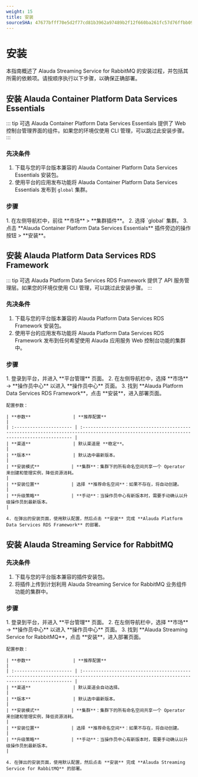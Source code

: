 ```yaml
---
weight: 15
title: 安装
sourceSHA: 47677bfff70e5d2f77cd81b3962a97489b2f12f660ba261fc57d76ffbb09346b
---
```


# 安装

本指南概述了 Alauda Streaming Service for RabbitMQ 的安装过程，并包括其所需的依赖项。请按顺序执行以下步骤，以确保正确部署。

## 安装 Alauda Container Platform Data Services Essentials

::: tip 可选
Alauda Container Platform Data Services Essentials 提供了 Web 控制台管理界面的组件。如果您的环境仅使用 CLI 管理，可以跳过此安装步骤。
:::

### 先决条件

1. 下载与您的平台版本兼容的 Alauda Container Platform Data Services Essentials 安装包。
2. 使用平台的应用发布功能将 Alauda Container Platform Data Services Essentials 发布到 `global` 集群。

### 步骤

<Tabs>
  <Tab label="Web 控制台">
    1. 在左侧导航栏中，前往 **市场** > **集群插件**。
    2. 选择 `global` 集群。
    3. 点击 **Alauda Container Platform Data Services Essentials** 插件旁边的操作按钮 > **安装**。
  </Tab>
</Tabs>

## 安装 Alauda Platform Data Services RDS Framework

::: tip 可选
Alauda Platform Data Services RDS Framework 提供了 API 服务管理层。如果您的环境仅使用 CLI 管理，可以跳过此安装步骤。
:::

### 先决条件

1. 下载与您的平台版本兼容的 Alauda Platform Data Services RDS Framework 安装包。
2. 使用平台的应用发布功能将 Alauda Platform Data Services RDS Framework 发布到任何希望使用 Alauda 应用服务 Web 控制台功能的集群中。

### 步骤

<Tabs>
  <Tab label="Web 控制台">
    1. 登录到平台，并进入 **平台管理** 页面。
    2. 在左侧导航栏中，选择 **市场** -> **操作员中心** 以进入 **操作员中心** 页面。
    3. 找到 **Alauda Platform Data Services RDS Framework**，点击 **安装**，进入部署页面。

    配置参数：

    | **参数**                | **推荐配置**                                                                                                                               |
    | :---------------------- | :---------------------------------------------------------------------------------------------------------------------------------------- |
    | **渠道**                | 默认渠道是 **稳定**。                                                                                                                      |
    | **版本**                | 默认选中最新版本。                                                                                                                        |
    | **安装模式**            | **集群**：集群下的所有命名空间共享一个 Operator 来创建和管理实例，降低资源消耗。                                                              |
    | **安装位置**            | 选择 **推荐命名空间**：如果不存在，将自动创建。                                                                                            |
    | **升级策略**            | **手动**：当操作员中心有新版本时，需要手动确认以升级操作员到最新版本。                                                                     |

    4. 在弹出的安装页面，使用默认配置，然后点击 **安装** 完成 **Alauda Platform Data Services RDS Framework** 的部署。
  </Tab>
</Tabs>

## 安装 Alauda Streaming Service for RabbitMQ

### 先决条件

1. 下载与您的平台版本兼容的插件安装包。
2. 将插件上传到计划利用 Alauda Streaming Service for RabbitMQ 业务组件功能的集群中。

### 步骤

<Tabs>
  <Tab label="Web 控制台">
    1. 登录到平台，并进入 **平台管理** 页面。
    2. 在左侧导航栏中，选择 **市场** -> **操作员中心** 以进入 **操作员中心** 页面。
    3. 找到 **Alauda Streaming Service for RabbitMQ**，点击 **安装**，进入部署页面。

    配置参数：

    | **参数**                | **推荐配置**                                                                                                                               |
    | :---------------------- | :---------------------------------------------------------------------------------------------------------------------------------------- |
    | **渠道**                | 默认渠道会自动选择。                                                                                                                       |
    | **版本**                | 默认选中最新版本。                                                                                                                        |
    | **安装模式**            | **集群**：集群下的所有命名空间共享一个 Operator 来创建和管理实例，降低资源消耗。                                                              |
    | **安装位置**            | 选择 **推荐命名空间**：如果不存在，将自动创建。                                                                                            |
    | **升级策略**            | **手动**：当操作员中心有新版本时，需要手动确认以升级操作员到最新版本。                                                                     |

    4. 在弹出的安装页面，使用默认配置，然后点击 **安装** 完成 **Alauda Streaming Service for RabbitMQ** 的部署。
  </Tab>
</Tabs>
